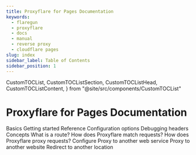 ```yaml
---
title: Proxyflare for Pages Documentation
keywords:
  - flaregun
  - proxyflare
  - docs
  - manual
  - reverse proxy
  - cloudflare pages
slug: index
sidebar_label: Table of Contents
sidebar_position: 1
---
```


  CustomTOCList,
  CustomTOCListSection,
  CustomTOCListHead,
  CustomTOCListContent,
} from "@site/src/components/CustomTOCList"

# Proxyflare for Pages Documentation

<CustomTOCList>
  <CustomTOCListSection>
    <CustomTOCListHead>Basics</CustomTOCListHead>
    <CustomTOCListContent>
      <VersionedLink to="/proxyflare/plugin/getting-started">
        Getting started
      </VersionedLink>
    </CustomTOCListContent>
  </CustomTOCListSection>
  <CustomTOCListSection>
    <CustomTOCListHead>Reference</CustomTOCListHead>
    <CustomTOCListContent>
      <VersionedLink to="/proxyflare/plugin/reference/configuration-options">
        Configuration options
      </VersionedLink>
    </CustomTOCListContent>
    <CustomTOCListContent>
      <VersionedLink to="/proxyflare/plugin/reference/debugging-headers">
        Debugging headers
      </VersionedLink>
    </CustomTOCListContent>
  </CustomTOCListSection>
  <CustomTOCListSection>
    <CustomTOCListHead>Concepts</CustomTOCListHead>
    <CustomTOCListContent>
      <VersionedLink to="/proxyflare/plugin/concepts/routes">
        What is a route?
      </VersionedLink>
    </CustomTOCListContent>
    <CustomTOCListContent>
      <VersionedLink to="/proxyflare/plugin/concepts/pattern-matching">
        How does Proxyflare match requests?
      </VersionedLink>
    </CustomTOCListContent>
    <CustomTOCListContent>
      <VersionedLink to="/proxyflare/plugin/concepts/constructing-proxied-requests">
        How does Proxyflare proxy requests?
      </VersionedLink>
    </CustomTOCListContent>
  </CustomTOCListSection>
  <CustomTOCListSection>
    <CustomTOCListHead>Configure</CustomTOCListHead>
    <CustomTOCListContent>
      <VersionedLink to="/proxyflare/plugin/configure/proxy-service">
        Proxy to another web service
      </VersionedLink>
    </CustomTOCListContent>
    <CustomTOCListContent>
      <VersionedLink to="/proxyflare/plugin/configure/proxy-website">
        Proxy to another website
      </VersionedLink>
    </CustomTOCListContent>
    <CustomTOCListContent>
      <VersionedLink to="/proxyflare/plugin/configure/redirects">
        Redirect to another location
      </VersionedLink>
    </CustomTOCListContent>
  </CustomTOCListSection>
</CustomTOCList>
